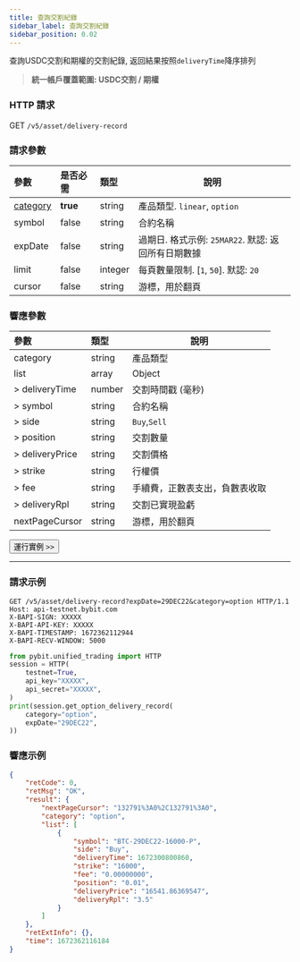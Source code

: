 ```yaml
---
title: 查詢交割紀錄
sidebar_label: 查詢交割紀錄
sidebar_position: 0.02
---
```


查詢USDC交割和期權的交割紀錄, 返回結果按照`deliveryTime`降序排列
> **統一帳戶覆蓋範圍: USDC交割 / 期權**

### HTTP 請求
GET `/v5/asset/delivery-record`

### 請求參數
| 參數 | 是否必需 | 類型 | 說明|
|:----- |:-------|:-----|------ |
|[category](../enum#category) |**true** |string |產品類型. `linear`, `option` |
|symbol |false |string |合約名稱 |
|expDate |false |string |過期日. 格式示例: `25MAR22`. 默認: 返回所有日期數據 |
|limit |false |integer |每頁數量限制. [`1`, `50`]. 默認: `20`|
|cursor |false |string |游標，用於翻頁|

### 響應參數
| 參數 | 類型 | 說明|
|:----- |:-----|----- |
|category |string |產品類型|
|list |array |Object |
|> deliveryTime |number |交割時間戳 (毫秒) |
|> symbol |string |合約名稱 |
|> side |string |`Buy`,`Sell` |
|> position |string |交割數量 |
|> deliveryPrice |string |交割價格 |
|> strike |string |行權價 |
|> fee |string |手續費，正數表支出，負數表收取 |
|> deliveryRpl |string |交割已實現盈虧 |
|nextPageCursor |string |游標，用於翻頁 |

<a href="/api-explorer/v5/asset/delivery"><Button>運行實例 >></Button></a>

---

### 請求示例

<Tabs groupId="programming-languages">
<TabItem value="http" label="HTTP">

```http
GET /v5/asset/delivery-record?expDate=29DEC22&category=option HTTP/1.1
Host: api-testnet.bybit.com
X-BAPI-SIGN: XXXXX
X-BAPI-API-KEY: XXXXX
X-BAPI-TIMESTAMP: 1672362112944
X-BAPI-RECV-WINDOW: 5000
```

</TabItem>
<TabItem value="python" label="Python">

```python
from pybit.unified_trading import HTTP
session = HTTP(
    testnet=True,
    api_key="XXXXX",
    api_secret="XXXXX",
)
print(session.get_option_delivery_record(
    category="option",
    expDate="29DEC22",
))
```

</TabItem>
</Tabs>

### 響應示例

```json
{
    "retCode": 0,
    "retMsg": "OK",
    "result": {
        "nextPageCursor": "132791%3A0%2C132791%3A0",
        "category": "option",
        "list": [
            {
                "symbol": "BTC-29DEC22-16000-P",
                "side": "Buy",
                "deliveryTime": 1672300800860,
                "strike": "16000",
                "fee": "0.00000000",
                "position": "0.01",
                "deliveryPrice": "16541.86369547",
                "deliveryRpl": "3.5"
            }
        ]
    },
    "retExtInfo": {},
    "time": 1672362116184
}
```
